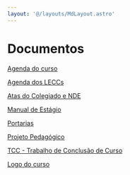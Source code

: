 ```yaml
---
layout: '@/layouts/MdLayout.astro'
---
```






Documentos
==========








[Agenda do curso](/cpt/documentos/agenda)


[Agenda dos LECCs](/cpt/documentos/agenda-dos-leccs)


[Atas do Colegiado e NDE](/cpt/documentos/atas-do-colegiado-e-nde)


[Manual de Estágio](/cpt/documentos/manual_estagio.pdf/view)


[Portarias](/cpt/documentos/portarias)


[Projeto Pedagógico](/cpt/documentos/projeto-pedagogico)


[TCC - Trabalho de Conclusão de Curso](/cpt/documentos/tcc)


[Logo do curso](/cpt/documentos/logo-do-curso)









